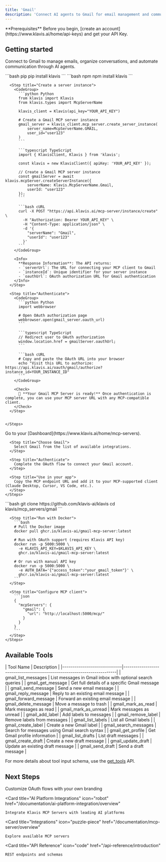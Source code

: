 ```yaml
---
title: 'Gmail'
description: 'Connect AI agents to Gmail for email management and communication'
---
```


<Info>
  **Prerequisites**
  Before you begin, [create an account](https://www.klavis.ai/home/api-keys) and get your API Key.
</Info>

## Getting started

Connect to Gmail to manage emails, organize conversations, and automate communication through AI agents.

<Tabs>
  <Tab title="API">
    <Steps>
      <Step title="Install the SDKs (optional)">
        <CodeGroup>
          ```bash pip
          pip install klavis
          ```
          ```bash npm
          npm install klavis
          ```
        </CodeGroup>
      </Step>
      
      <Step title="Create a server instance">
        <CodeGroup>
          ```python Python
          from klavis import Klavis
          from klavis.types import McpServerName
          
          klavis_client = Klavis(api_key="YOUR_API_KEY")
          
          # Create a Gmail MCP server instance
          gmail_server = klavis_client.mcp_server.create_server_instance(
              server_name=McpServerName.GMAIL,
              user_id="user123"
          )
          ```
          
          ```typescript TypeScript
          import { KlavisClient, Klavis } from 'klavis';
          
          const klavis = new KlavisClient({ apiKey: 'YOUR_API_KEY' });
          
          // Create a Gmail MCP server instance
          const gmailServer = await klavis.mcpServer.createServerInstance({
              serverName: Klavis.McpServerName.Gmail,
              userId: "user123"
          });
          ```
          
          ```bash cURL
          curl -X POST "https://api.klavis.ai/mcp-server/instance/create" \
            -H "Authorization: Bearer YOUR_API_KEY" \
            -H "Content-Type: application/json" \
            -d '{
              "serverName": "Gmail",
              "userId": "user123"
            }'
          ```
        </CodeGroup>
        
        <Info>
          **Response Information**: The API returns:
          - `serverUrl`: The URL for connecting your MCP client to Gmail
          - `instanceId`: Unique identifier for your server instance
          - `oauthUrl`: OAuth authorization URL for Gmail authentication
        </Info>
      </Step>
      
      <Step title="Authenticate">
        <CodeGroup>
          ```python Python
          import webbrowser
          
          # Open OAuth authorization page
          webbrowser.open(gmail_server.oauth_url)
          ```
          
          ```typescript TypeScript
          // Redirect user to OAuth authorization
          window.location.href = gmailServer.oauthUrl;
          ```
          
          ```bash cURL
          # Copy and paste the OAuth URL into your browser
          echo "Visit this URL to authorize: https://api.klavis.ai/oauth/gmail/authorize?instance_id=YOUR_INSTANCE_ID"
          ```
        </CodeGroup>
        
        <Check>
          🎉 **Your Gmail MCP Server is ready!** Once authentication is complete, you can use your MCP server URL with any MCP-compatible client.
        </Check>
      </Step>
      

    </Steps>
  </Tab>
  
  <Tab title="UI">
    <Steps>
      <Step title="Open Dashboard">
        Go to your [Dashboard](https://www.klavis.ai/home/mcp-servers).
      </Step>
      
      <Step title="Choose Gmail">
        Select Gmail from the list of available integrations.
      </Step>
      
      <Step title="Authenticate">
        Complete the OAuth flow to connect your Gmail account.
      </Step>
      
      <Step title="Use in your app">
        Copy the MCP endpoint URL and add it to your MCP-supported client (Claude Desktop, Cursor, VS Code, etc.).
      </Step>
    </Steps>
  </Tab>
  
  <Tab title="Open Source">
    <Steps>
      <Step title="Clone repository (for developers to build from source)">
        ```bash
        git clone https://github.com/klavis-ai/klavis
        cd klavis/mcp_servers/gmail
        ```
      </Step>
      
      <Step title="Run with Docker">
        ```bash
        # Pull the Docker image
        docker pull ghcr.io/klavis-ai/gmail-mcp-server:latest
        
        # Run with OAuth support (requires Klavis API key)
        docker run -p 5000:5000 \
          -e KLAVIS_API_KEY=$KLAVIS_API_KEY \
          ghcr.io/klavis-ai/gmail-mcp-server:latest
        
        # Or run with manual API key
        docker run -p 5000:5000 \
          -e AUTH_DATA='{"access_token":"your_gmail_token"}' \
          ghcr.io/klavis-ai/gmail-mcp-server:latest
        ```
      </Step>
      
      <Step title="Configure MCP client">
        ```json
        {
          "mcpServers": {
            "gmail": {
              "url": "http://localhost:5000/mcp/"
            }
          }
        }
        ```
      </Step>
    </Steps>
  </Tab>
</Tabs>

## Available Tools

<Accordion title="Tools Information">
| Tool Name                    | Description                                                              |
|------------------------------|--------------------------------------------------------------------------|
| gmail_list_messages | List messages in Gmail inbox with optional search queries |
| gmail_get_message | Get full details of a specific Gmail message |
| gmail_send_message | Send a new email message |
| gmail_reply_message | Reply to an existing email message |
| gmail_forward_message | Forward an existing email message |
| gmail_delete_message | Move a message to trash |
| gmail_mark_as_read | Mark messages as read |
| gmail_mark_as_unread | Mark messages as unread |
| gmail_add_label | Add labels to messages |
| gmail_remove_label | Remove labels from messages |
| gmail_list_labels | List all Gmail labels |
| gmail_create_label | Create a new Gmail label |
| gmail_search_messages | Search for messages using Gmail search syntax |
| gmail_get_profile | Get Gmail profile information |
| gmail_list_drafts | List draft messages |
| gmail_create_draft | Create a new draft message |
| gmail_update_draft | Update an existing draft message |
| gmail_send_draft | Send a draft message |
</Accordion>

<Note>For more details about tool input schema, use the [get_tools](https://docs.klavis.ai/api-reference/mcp-server/get-tools) API.</Note>

## Next Steps

<CardGroup>
  <Card
    title="White-label Authentication"
    icon="palette"
    href="/documentation/auth/white-label"
  >
    Customize OAuth flows with your own branding
  </Card>
  
  <Card
    title="AI Platform Integrations"
    icon="robot"
    href="/documentation/ai-platform-integration/overview"
  >
    Integrate Klavis MCP Servers with leading AI platforms
  </Card>
  
  <Card
    title="Integrations"
    icon="puzzle-piece"
    href="/documentation/mcp-server/overview"
  >
    Explore available MCP servers
  </Card>
  
  <Card
    title="API Reference"
    icon="code"
    href="/api-reference/introduction"
  >
    REST endpoints and schemas
  </Card>
</CardGroup>